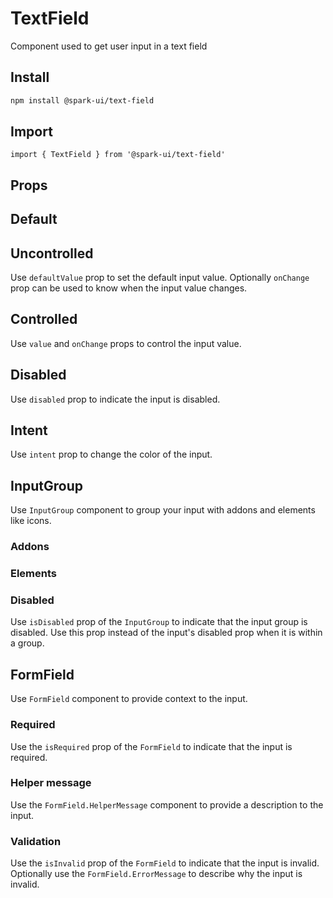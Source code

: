 


<Meta of={stories} />

# TextField

Component used to get user input in a text field

## Install

```sh
npm install @spark-ui/text-field
```

## Import

```tsx
import { TextField } from '@spark-ui/text-field'
```

## Props

<ArgTypes of={TextField} />

## Default

<Canvas of={stories.Default} />

## Uncontrolled

Use `defaultValue` prop to set the default input value. Optionally `onChange` prop can be used to know when the input value changes.

<Canvas of={stories.Uncontrolled} />

## Controlled

Use `value` and `onChange` props to control the input value.

<Canvas of={stories.Controlled} />

## Disabled

Use `disabled` prop to indicate the input is disabled.

<Canvas of={stories.Disabled} />

## Intent

Use `intent` prop to change the color of the input.

<Canvas of={stories.Intent} />

## InputGroup

Use `InputGroup` component to group your input with addons and elements like icons.

### Addons

<Canvas of={stories.GroupAddons} />

### Elements

<Canvas of={stories.GroupElements} />

### Disabled

Use `isDisabled` prop of the `InputGroup` to indicate that the input group is disabled. Use this prop instead of the input's disabled prop when it is within a group.

<Canvas of={stories.GroupDisabled} />

## FormField

Use `FormField` component to provide context to the input.

### Required

Use the `isRequired` prop of the `FormField` to indicate that the input is required.

<Canvas of={stories.FieldRequired} />

### Helper message

Use the `FormField.HelperMessage` component to provide a description to the input.

<Canvas of={stories.FieldHelperMessage} />

### Validation

Use the `isInvalid` prop of the `FormField` to indicate that the input is invalid. Optionally use the `FormField.ErrorMessage` to describe why the input is invalid.

<Canvas of={stories.FieldInvalid} />
